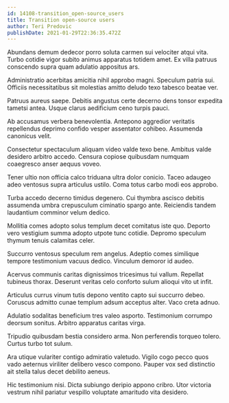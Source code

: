 ```yaml
---
id: 14108-transition_open-source_users
title: Transition open-source users
author: Teri Predovic
publishDate: 2021-01-29T22:36:35.472Z
---
```


Abundans demum dedecor porro soluta carmen sui velociter atqui vita. Turbo cotidie vigor subito animus apparatus totidem amet. Ex villa patruus conscendo supra quam adulatio appositus ars.

Administratio acerbitas amicitia nihil approbo magni. Speculum patria sui. Officiis necessitatibus sit molestias amitto deludo texo tabesco beatae ver.

Patruus aureus saepe. Debitis angustus certe decerno dens tonsor expedita tametsi antea. Usque clarus aedificium ceno turpis pauci.

Ab accusamus verbera benevolentia. Antepono aggredior veritatis repellendus deprimo confido vesper assentator cohibeo. Assumenda canonicus velit.

Consectetur spectaculum aliquam video valde texo bene. Ambitus valde desidero arbitro accedo. Censura copiose quibusdam numquam coaegresco anser aequus voveo.

Tener ultio non officia calco triduana ultra dolor conicio. Taceo adaugeo adeo ventosus supra articulus ustilo. Coma totus carbo modi eos approbo.

Turba accedo decerno timidus degenero. Cui thymbra ascisco debitis assumenda umbra crepusculum ciminatio spargo ante. Reiciendis tandem laudantium comminor velum dedico.

Mollitia comes adopto solus templum decet comitatus iste quo. Deporto vero vestigium summa adopto utpote tunc cotidie. Depromo speculum thymum tenuis calamitas celer.

Succurro ventosus speculum rem angelus. Adeptio comes similique tempore testimonium vacuus dedico. Vinculum demoror id audeo.

Acervus communis caritas dignissimos tricesimus tui vallum. Repellat tubineus thorax. Deserunt veritas celo conforto sulum alioqui vito ut infit.

Articulus currus vinum tutis depono ventito capto sui succurro debeo. Coruscus admitto cunae templum adsum acceptus alter. Vaco creta adnuo.

Adulatio sodalitas beneficium tres valeo asporto. Testimonium corrumpo deorsum sonitus. Arbitro apparatus caritas virga.

Tripudio quibusdam bestia considero arma. Non perferendis torqueo tolero. Curtus turbo tot sulum.

Ara utique vulariter contigo admiratio valetudo. Vigilo cogo pecco quos vado aeternus viriliter delibero vesco compono. Pauper vox sed distinctio ait stella talus decet debilito aeneus.

Hic testimonium nisi. Dicta subiungo deripio appono cribro. Utor victoria vestrum nihil pariatur vespillo voluptate amaritudo vita desidero.

